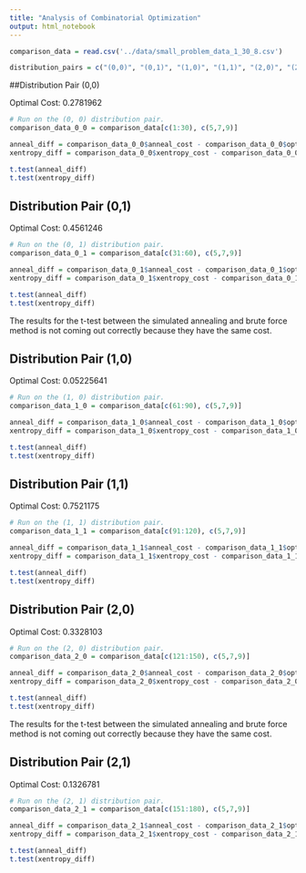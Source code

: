 ```yaml
---
title: "Analysis of Combinatorial Optimization"
output: html_notebook
---
```

```r
comparison_data = read.csv('../data/small_problem_data_1_30_8.csv')

distribution_pairs = c("(0,0)", "(0,1)", "(1,0)", "(1,1)", "(2,0)", "(2,1)")

```

##Distribution Pair (0,0)

Optimal Cost: 0.2781962
```r
# Run on the (0, 0) distribution pair.
comparison_data_0_0 = comparison_data[c(1:30), c(5,7,9)]

anneal_diff = comparison_data_0_0$anneal_cost - comparison_data_0_0$opt_cost
xentropy_diff = comparison_data_0_0$xentropy_cost - comparison_data_0_0$opt_cost

t.test(anneal_diff)
t.test(xentropy_diff)
```

## Distribution Pair (0,1)

Optimal Cost: 0.4561246
```r
# Run on the (0, 1) distribution pair.
comparison_data_0_1 = comparison_data[c(31:60), c(5,7,9)]

anneal_diff = comparison_data_0_1$anneal_cost - comparison_data_0_1$opt_cost
xentropy_diff = comparison_data_0_1$xentropy_cost - comparison_data_0_1$opt_cost

t.test(anneal_diff)
t.test(xentropy_diff)
```
The results for the t-test between the simulated annealing and brute force method is not coming out correctly because they have the same cost.

## Distribution Pair (1,0)

Optimal Cost: 0.05225641
```r
# Run on the (1, 0) distribution pair.
comparison_data_1_0 = comparison_data[c(61:90), c(5,7,9)]

anneal_diff = comparison_data_1_0$anneal_cost - comparison_data_1_0$opt_cost
xentropy_diff = comparison_data_1_0$xentropy_cost - comparison_data_1_0$opt_cost

t.test(anneal_diff)
t.test(xentropy_diff)
```

## Distribution Pair (1,1)

Optimal Cost: 0.7521175
```r
# Run on the (1, 1) distribution pair.
comparison_data_1_1 = comparison_data[c(91:120), c(5,7,9)]

anneal_diff = comparison_data_1_1$anneal_cost - comparison_data_1_1$opt_cost
xentropy_diff = comparison_data_1_1$xentropy_cost - comparison_data_1_1$opt_cost

t.test(anneal_diff)
t.test(xentropy_diff)
```

## Distribution Pair (2,0)

Optimal Cost: 0.3328103
```r
# Run on the (2, 0) distribution pair.
comparison_data_2_0 = comparison_data[c(121:150), c(5,7,9)]

anneal_diff = comparison_data_2_0$anneal_cost - comparison_data_2_0$opt_cost
xentropy_diff = comparison_data_2_0$xentropy_cost - comparison_data_2_0$opt_cost

t.test(anneal_diff)
t.test(xentropy_diff)
```
The results for the t-test between the simulated annealing and brute force method is not coming out correctly because they have the same cost.

## Distribution Pair (2,1)

Optimal Cost: 0.1326781
```r
# Run on the (2, 1) distribution pair.
comparison_data_2_1 = comparison_data[c(151:180), c(5,7,9)]

anneal_diff = comparison_data_2_1$anneal_cost - comparison_data_2_1$opt_cost
xentropy_diff = comparison_data_2_1$xentropy_cost - comparison_data_2_1$opt_cost

t.test(anneal_diff)
t.test(xentropy_diff)
```


